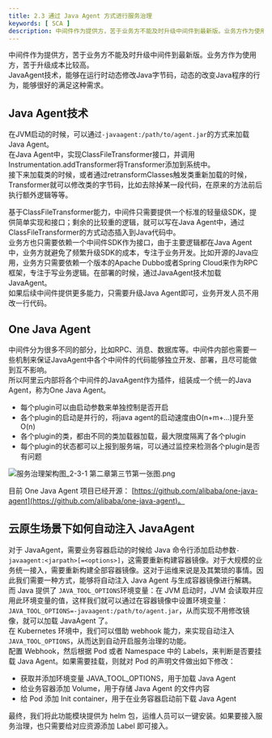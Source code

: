 ```yaml
---
title: 2.3 通过 Java Agent 方式进行服务治理
keywords: [ SCA ]
description: 中间件作为提供方，苦于业务方不能及时升级中间件到最新版。业务方作为使用方，苦于升级成本比较高。JavaAgent技术，能够在运行时动态修改Java字节码，动态的改变Java程序的行为，能够很好的满足这种需求。Java Agent技术在JVM启动的时候，可以通过-javaagent:/path/...
---
```

中间件作为提供方，苦于业务方不能及时升级中间件到最新版。业务方作为使用方，苦于升级成本比较高。<br />JavaAgent技术，能够在运行时动态修改Java字节码，动态的改变Java程序的行为，能够很好的满足这种需求。
<a name="pLYWu"></a>
## Java Agent技术
在JVM启动的时候，可以通过`-javaagent:/path/to/agent.jar`的方式来加载Java Agent。<br />在Java Agent中，实现ClassFileTransformer接口，并调用Instrumentation.addTransformer将Transformer添加到系统中。<br />接下来加载类的时候，或者通过retransformClasses触发类重新加载的时候，Transformer就可以修改类的字节码，比如去除掉某一段代码，在原来的方法前后执行额外逻辑等等。

基于ClassFileTransformer能力，中间件只需要提供一个标准的轻量级SDK，提供简单实现和接口；剩余的比较重的逻辑，就可以写在Java Agent中，通过ClassFileTransformer的方式动态插入到Java代码中。<br />业务方也只需要依赖一个中间件SDK作为接口，由于主要逻辑都在Java Agent中，业务方就避免了频繁升级SDK的成本，专注于业务开发。比如开源的Java应用，业务方只需要依赖一个版本的Apache Dubbo或者Spring Cloud来作为RPC框架，专注于写业务逻辑。在部署的时候，通过JavaAgent技术加载JavaAgent。<br />如果后续中间件提供更多能力，只需要升级Java Agent即可，业务开发人员不用改一行代码。
<a name="lCEOT"></a>
## One Java Agent
中间件分为很多不同的部分，比如RPC、消息、数据库等。中间件内部也需要一些机制来保证JavaAgent中各个中间件的代码能够独立开发、部署，且尽可能做到互不影响。<br />所以阿里云内部将各个中间件的JavaAgent作为插件，组装成一个统一的Java Agent，称为One Java Agent。

- 每个plugin可以由启动参数来单独控制是否开启
- 各个plugin的启动是并行的，将java agent的启动速度由O(n+m+...)提升至O(n)
- 各个plugin的类，都由不同的类加载器加载，最大限度隔离了各个plugin
- 每个plugin的状态都可以上报到服务端，可以通过监控来检测各个plugin是否有问题

![服务治理架构图_2-3-1 第二章第三节第一张图.png](/img/1728554023705.png)

目前 One Java Agent 项目已经开源： [https://github.com/alibaba/one-java-agent](https://github.com/alibaba/one-java-agent)。
<a name="YDKpC"></a>
## 云原生场景下如何自动注入 JavaAgent
对于 JavaAgent，需要业务容器启动的时候给 Java 命令行添加启动参数`-javaagent:<jarpath>[=<options>]`，这需要重新构建容器镜像。对于大规模的业务统一接入，需要重新构建全部容器镜像。这对于运维来说是及其繁琐的事情。因此我们需要一种方式，能够将自动注入 Java Agent 与生成容器镜像进行解耦。<br />而 Java 提供了 `JAVA_TOOL_OPTIONS`环境变量：在 JVM 启动时，JVM 会读取并应用此环境变量的值，这样我们就可以通过在容器镜像中设置环境变量：`JAVA_TOOL_OPTIONS=-javaagent:/path/to/agent.jar`，从而实现不用修改镜像，就可以加载 JavaAgent 了。<br />在 Kubernetes 环境中，我们可以借助 webhook 能力，来实现自动注入 `JAVA_TOOL_OPTIONS`，从而达到自动开启服务治理的功能。<br />配置 Webhook，然后根据 Pod 或者 Namespace 中的 Labels，来判断是否要挂载 Java Agent。如果需要挂载，则就对 Pod 的声明文件做出如下修改：

- 获取并添加环境变量 JAVA_TOOL_OPTIONS，用于加载 Java Agent
- 给业务容器添加 Volume，用于存储 Java Agent 的文件内容
- 给 Pod 添加 Init container，用于在业务容器启动前下载 Java Agent

最终，我们将此功能模块提供为 helm 包，运维人员可以一键安装。如果要接入服务治理，也只需要给对应资源添加 Label 即可接入。

